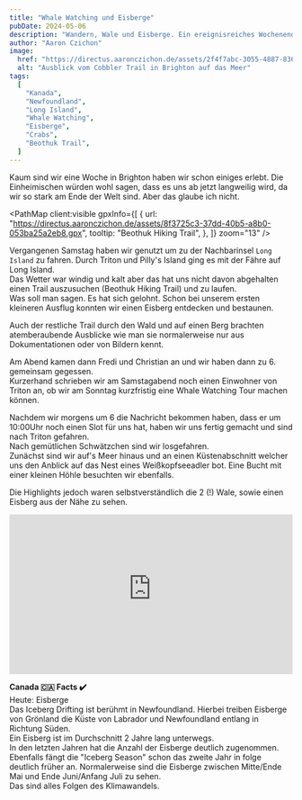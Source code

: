 ```yaml
---
title: "Whale Watching und Eisberge"
pubDate: 2024-05-06
description: "Wandern, Wale und Eisberge. Ein ereignisreiches Wochenende liegt hinter uns!"
author: "Aaron Czichon"
image:
  href: "https://directus.aaronczichon.de/assets/2f4f7abc-3055-4887-836e-234a37796d23.jpg?quality=70&width=1600"
  alt: "Ausblick vom Cobbler Trail in Brighton auf das Meer"
tags:
  [
    "Kanada",
    "Newfoundland",
    "Long Island",
    "Whale Watching",
    "Eisberge",
    "Crabs",
    "Beothuk Trail",
  ]
---
```



Kaum sind wir eine Woche in Brighton haben wir schon einiges erlebt. Die Einheimischen würden wohl sagen, dass es uns ab jetzt langweilig wird, da wir so stark am Ende der Welt sind. Aber das glaube ich nicht.

<PathMap
  client:visible
  gpxInfo={[
    {
      url: "https://directus.aaronczichon.de/assets/8f3725c3-37dd-40b5-a8b0-053ba25a2eb8.gpx",
      tooltip: "Beothuk Hiking Trail",
    },
  ]}
  zoom="13"
/>

Vergangenen Samstag haben wir genutzt um zu der Nachbarinsel `Long Island` zu fahren. Durch Triton und Pilly's Island ging es mit der Fähre auf Long Island.  
Das Wetter war windig und kalt aber das hat uns nicht davon abgehalten einen Trail auszusuchen (Beothuk Hiking Trail) und zu laufen.  
Was soll man sagen. Es hat sich gelohnt. Schon bei unserem ersten kleineren Ausflug konnten wir einen Eisberg entdecken und bestaunen.

<DirectusImage assetId="133c6717-eb56-4ef8-9acd-40624b438eb2.jpg" />

Auch der restliche Trail durch den Wald und auf einen Berg brachten atemberaubende Ausblicke wie man sie normalerweise nur aus Dokumentationen oder von Bildern kennt.

<DirectusImage assetId="72c60ef2-dc1e-4262-bfdb-54b13ae256c5.jpg" />

Am Abend kamen dann Fredi und Christian an und wir haben dann zu 6. gemeinsam gegessen.  
Kurzerhand schrieben wir am Samstagabend noch einen Einwohner von Triton an, ob wir am Sonntag kurzfristig eine Whale Watching Tour machen können.

<DirectusImage assetId="af62ce8a-abcc-4052-acc5-887f9b741207.jpg" />

Nachdem wir morgens um 6 die Nachricht bekommen haben, dass er um 10:00Uhr noch einen Slot für uns hat, haben wir uns fertig gemacht und sind nach Triton gefahren.  
Nach gemütlichen Schwätzchen sind wir losgefahren.  
Zunächst sind wir auf's Meer hinaus und an einen Küstenabschnitt welcher uns den Anblick auf das Nest eines Weißkopfseeadler bot. Eine Bucht mit einer kleinen Höhle besuchten wir ebenfalls.

<DirectusImage assetId="a710a975-532b-461f-a8c4-263672b729d4.jpg" />

Die Highlights jedoch waren selbstverständlich die 2 (!) Wale, sowie einen Eisberg aus der Nähe zu sehen.

<div style="position: relative; padding-top: 56.25%;">
  <iframe
    src="https://customer-rnx58v5rm01lsk0m.cloudflarestream.com/ce212b771bc3a074f66511e23cd0f6d0/iframe?poster=https%3A%2F%2Fcustomer-rnx58v5rm01lsk0m.cloudflarestream.com%2Fce212b771bc3a074f66511e23cd0f6d0%2Fthumbnails%2Fthumbnail.jpg%3Ftime%3D%26height%3D600"
    loading="lazy"
    style="border: none; position: absolute; top: 0; left: 0; height: 100%; width: 100%;"
    allow="accelerometer; gyroscope; autoplay; encrypted-media; picture-in-picture;"
    allowfullscreen="true"
  ></iframe>
</div>

**Canada 🇨🇦 Facts ✔️**  
Heute: Eisberge   
Das Iceberg Drifting ist berühmt in Newfoundland. Hierbei treiben Eisberge von Grönland die Küste von Labrador und Newfoundland entlang in Richtung Süden.  
Ein Eisberg ist im Durchschnitt 2 Jahre lang unterwegs.  
In den letzten Jahren hat die Anzahl der Eisberge deutlich zugenommen. Ebenfalls fängt die "Iceberg Season" schon das zweite Jahr in folge deutlich früher an. Normalerweise sind die Eisberge zwischen Mitte/Ende Mai und Ende Juni/Anfang Juli zu sehen.  
Das sind alles Folgen des Klimawandels.

